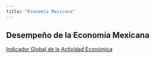 ```yaml
---
title: "Economía Mexicana"
---
```




## Desempeño de la Economía Mexicana

[Indicador Global de la Actividad Económica](igae_dd.qmd)

